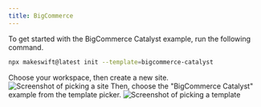 ```yaml
---
title: BigCommerce
---
```


<Steps>
<Step title="Run the CLI">
To get started with the BigCommerce Catalyst example, run the following command.

```bash
npx makeswift@latest init --template=bigcommerce-catalyst
```

</Step>

<Step title="Create a new site">
Choose your workspace, then create a new site.

<Frame>
  <img src="/images/cli-pick-a-site.png" alt="Screenshot of picking a site" />
</Frame>
</Step>

<Step title="Pick the template">
Then, choose the "BigCommerce Catalyst" example from the template picker.

<Frame>
  <img src="/images/bc-catalyst-template.png" alt="Screenshot of picking a template" />
</Frame>
</Step>
</Steps>
